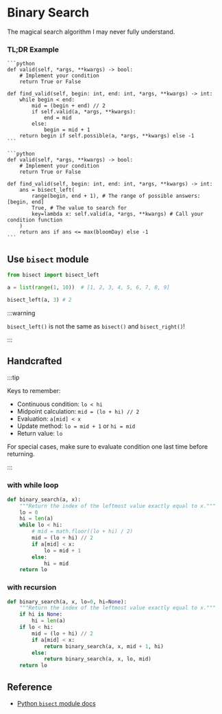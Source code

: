 
# Binary Search

The magical search algorithm I may never fully understand.

### TL;DR Example

<Tabs groupId="python-binary-search">
  <TabItem value="py39" label="Python 3.9">
    
    ```python
    def valid(self, *args, **kwargs) -> bool:
        # Implement your condition
        return True or False

    def find_valid(self, begin: int, end: int, *args, **kwargs) -> int:
        while begin < end:
            mid = (begin + end) // 2
            if self.valid(a, *args, **kwargs):
                end = mid
            else:
                begin = mid + 1
        return begin if self.possible(a, *args, **kwargs) else -1
    ```

  </TabItem>
  <TabItem value="py310" label="Python 3.10+">

    ```python
    def valid(self, *args, **kwargs) -> bool:
        # Implement your condition
        return True or False

    def find_valid(self, begin: int, end: int, *args, **kwargs) -> int:
        ans = bisect_left(
            range(begin, end + 1), # The range of possible answers: [begin, end]
            True, # The value to search for
            key=lambda x: self.valid(a, *args, **kwargs) # Call your condition function
        )
        return ans if ans <= max(bloomDay) else -1
    ```

  </TabItem>
</Tabs>

## Use `bisect` module

```python
from bisect import bisect_left

a = list(range(1, 10))  # [1, 2, 3, 4, 5, 6, 7, 8, 9]

bisect_left(a, 3) # 2
```

:::warning

`bisect_left()` is not the same as `bisect()` and `bisect_right()`!

:::

## Handcrafted

:::tip

Keys to remember:

- Continuous condition: `lo < hi`
- Midpoint calculation: `mid = (lo + hi) // 2`
- Evaluation: `a[mid] < x`
- Update method: `lo = mid + 1` or `hi = mid`
- Return value: `lo`

For special cases, make sure to evaluate condition one last time before returning.

:::

### with while loop

```python
def binary_search(a, x):
    """Return the index of the leftmost value exactly equal to x."""
    lo = 0
    hi = len(a)
    while lo < hi:
        # mid = math.floor((lo + hi) / 2)
        mid = (lo + hi) // 2
        if a[mid] < x:
            lo = mid + 1
        else:
            hi = mid
    return lo
```

### with recursion

```python
def binary_search(a, x, lo=0, hi=None):
    """Return the index of the leftmost value exactly equal to x."""
    if hi is None:
        hi = len(a)
    if lo < hi:
        mid = (lo + hi) // 2
        if a[mid] < x:
            return binary_search(a, x, mid + 1, hi)
        else:
            return binary_search(a, x, lo, mid)
    return lo
```

## Reference

- [Python `bisect` module docs](https://docs.python.org/3/library/bisect.html)
